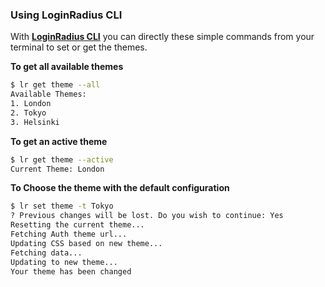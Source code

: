 ### Using LoginRadius CLI

With **<a href="https://github.com/LoginRadius/lr-cli/" target="_blank">LoginRadius CLI</a>** you can directly these simple commands from your terminal to set or get the themes.

**To get all available themes**

```sh
$ lr get theme --all
Available Themes:
1. London
2. Tokyo
3. Helsinki

```

**To get an active theme**

```sh
$ lr get theme --active
Current Theme: London
```

**To Choose the theme with the default configuration**

```sh
$ lr set theme -t Tokyo
? Previous changes will be lost. Do you wish to continue: Yes
Resetting the current theme...
Fetching Auth theme url...
Updating CSS based on new theme...
Fetching data...
Updating to new theme...
Your theme has been changed
```